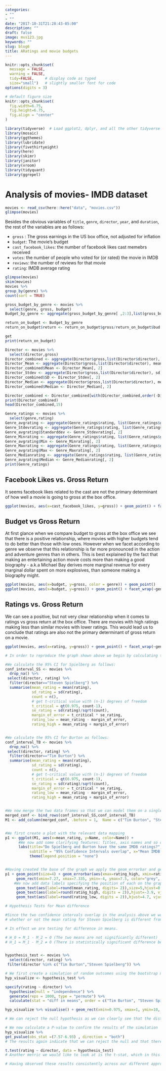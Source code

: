 ```yaml
---
categories:
- ""
- ""
date: "2017-10-31T21:28:43-05:00"
description: ""
draft: false
image: mvs123.jpg
keywords: ""
slug: blog6
title: ARatings and movie budgets
---
```



```r
knitr::opts_chunk$set(
  message = FALSE, 
  warning = FALSE, 
  tidy=FALSE,     # display code as typed
  size="small")   # slightly smaller font for code
options(digits = 3)

# default figure size
knitr::opts_chunk$set(
  fig.width=6.75, 
  fig.height=6.75,
  fig.align = "center"
)
```


```r
library(tidyverse)  # Load ggplot2, dplyr, and all the other tidyverse packages
library(mosaic)
library(ggthemes)
library(lubridate)
library(fivethirtyeight)
library(here)
library(skimr)
library(janitor)
library(vroom)
library(tidyquant)
library(ggrepel)
```


# Analysis of movies- IMDB dataset

```r

movies <- read_csv(here::here("data", "movies.csv"))
glimpse(movies)

```

Besides the obvious variables of `title`, `genre`, `director`, `year`, and `duration`, the rest of the variables are as follows:

- `gross` : The gross earnings in the US box office, not adjusted for inflation
- `budget`: The movie's budget 
- `cast_facebook_likes`: the number of facebook likes cast memebrs received
- `votes`: the number of people who voted for (or rated) the movie in IMDB 
- `reviews`: the number of reviews for that movie
- `rating`: IMDB average rating 

```r
glimpse(movies)
skim(movies)
movies %>%
group_by(genre) %>%
count(sort = TRUE)

gross_budget_by_genre <- movies %>% 
  select(genre, gross, budget)
Budget_by_genre <- aggregate(gross_budget_by_genre[ ,2:3],list(gross_budget_by_genre$genre), mean)

return_on_budget <- Budget_by_genre
return_on_budget$return <- return_on_budget$gross/return_on_budget$bud

get
print(return_on_budget)


```

```r
Director <- movies %>%
  select(director,gross)
Director_combined <- aggregate(Director$gross,list(Director$director), sum)
Director_Mean <- aggregate(Director$gross,list(Director$director), mean)
Director_combined$Mean <- Director_Mean[, 2]
Director_Stdev <- aggregate(Director$gross,list(Director$director), sd)
Director_combined$SD <- Director_Stdev[, 2]
Director_Median <- aggregate(Director$gross,list(Director$director), median)
Director_combined$Median <- Director_Median[, 2]

Director_combined <- Director_combined[with(Director_combined,order(-Director_combined$x)), ]
print(Director_combined)
head(Director_combined,15)

```

```r
Genre_ratings <- movies %>%
  select(genre,rating)
Genre_avgrating <- aggregate(Genre_ratings$rating, list(Genre_ratings$genre), mean)
Genre_Stdevrating <- aggregate(Genre_ratings$rating, list(Genre_ratings$genre), sd)
Genre_avgrating$Standarddev <- Genre_Stdevrating[, 2]
Genre_Minrating <- aggregate(Genre_ratings$rating, list(Genre_ratings$genre), min)
Genre_avgrating$Min <- Genre_Minrating[, 2]
Genre_Maxrating <- aggregate(Genre_ratings$rating, list(Genre_ratings$genre), max)
Genre_avgrating$Max <- Genre_Maxrating[, 2]
Genre_Medianrating <- aggregate(Genre_ratings$rating, list(Genre_ratings$genre), median)
Genre_avgrating$Median <- Genre_Medianrating[, 2]
print(Genre_ratings)


```

  
## Facebook Likes vs. Gross Return
 
  It seems facebook likes related to the cast are not the primary determinant of how well a movie is going to gross at the box office.


```r

ggplot(movies, aes(x=cast_facebook_likes, y=gross)) + geom_point() + facet_wrap(~genre) + labs( x = " Cast Facebook Likes", y = " Gross Return")

```


## Budget vs Gross Return 
  
  At first glance when we compare budget to gross at the box office we see that there is a positive relationship, where movies with higher budgets tend to do better than those with low ones. However when we facet according to genre we observe that this relationship is far more pronounced in the action and adventure genres than in others. This is best explained by the fact that making an entertaining action movie costs more than making a good biography - a.k.a Michael Bay derives more marginal revenue for every marginal dollar spent on more explosives, than someone making a biography might. 

```r

ggplot(movies, aes(x=budget, y=gross, color = genre)) + geom_point() 
ggplot(movies, aes(x=budget, y=gross)) + geom_point() + facet_wrap(~genre)


```

## Ratings vs. Gross Return
 
  We can see a positive, but not very clear relationship when it comes to ratings vs gross return at the box office. There are movies with high ratings making less than similar movies with lower ratings. This would lead us to conclude that ratings are also not the primary determinant of gross return on a movie. 

```r

ggplot(movies, aes(x=rating, y=gross)) + geom_point() + facet_wrap(~genre) + labs( x = "IMDB Ratings", y = " Gross Returns")

```


```r

# In order to reproduce the graph shown above we begin by calculating the confidence intervals for the mean ratings of Burton and Spielberg

#We calculate the 95% CI for Spielberg as follows:
conf_interval_SS <- movies %>% 
  drop_na() %>% 
 select(director, rating) %>% 
  filter(director=="Steven Spielberg") %>% 
  summarise(mean_rating = mean(rating),
            sd_rating = sd(rating),
            count = n(),
            # get t-critical value with (n-1) degrees of freedom
            t_critical = qt(0.975, count-1),
            se_rating = sd(rating)/sqrt(count),
            margin_of_error = t_critical * se_rating,
            rating_low = mean_rating - margin_of_error,
            rating_high = mean_rating + margin_of_error)


#We calculate the 95% CI for Burton as follows:
conf_interval_TB <- movies %>% 
  drop_na() %>% 
 select(director, rating) %>% 
  filter(director=="Tim Burton") %>% 
  summarise(mean_rating = mean(rating),
            sd_rating = sd(rating),
            count = n(),
            # get t-critical value with (n-1) degrees of freedom
            t_critical = qt(0.975, count-1),
            se_rating = sd(rating)/sqrt(count),
            margin_of_error = t_critical * se_rating,
            rating_low = mean_rating - margin_of_error,
            rating_high = mean_rating + margin_of_error)  


#We now merge the two data frames so that we can model them on a single graph
merged_conf <- bind_rows(conf_interval_SS,conf_interval_TB) 
M1 <- add_column(merged_conf, .before = 1,  Name = c("Tim Burton", "Steven Spielberg"))


#We first create a plot with the relevant data mapping
p1 <- ggplot(M1, aes(x=mean_rating, y=Name, color=Name)) + 
      #We now add some clarifying features: Titles, axis names and so on
      labs(title="Do Spielberg and Burton have the same IMDB ratings?", 
           subtitle = "95% Confidence Intervals overlap", x="Mean IMDB rating", y="") + 
           theme(legend.position = "none")


#Having created the base of the graph we apply the geom_errorbar and geom_rect features to add further functionality
p1 + geom_point(size=4) + geom_errorbar(aes(xmax=rating_high, xmin=rating_low), width=0.1, size=2) + 
     geom_rect(xmin=7.27, xmax=7.335, ymin=-4, ymax=7.5, color="grey", fill="grey", alpha=0.3) +
    #We now add data labels specifying the position of each on the graph 
     geom_text(aes(label=round(mean_rating, digits= 2)),size=5,hjust=0.5, vjust=-1.5) +
     geom_text(aes(label=round(rating_high, digits = 2)),hjust=-3.9, vjust=-1.5) +
     geom_text(aes(label=round(rating_low, digits = 2)),hjust=4.7, vjust=-1.5) 


```


```r
# Hypothesis Tests for Mean difference 

#Since the two confidence intervals overlap in the analysis above we would like to test the hypothesis 
# whether or not the mean rating for Steven Spielberg is different from that of Tim Burton.

# In effect we are testing for difference in means. 

# H_0 = M_1 - M_2 = 0 (The two means are not significantly different)
# H_1 = M_1 - M_2 ≠ 0 (There is statistically significant difference between the two means) 


hypothesis_test <- movies %>% 
  select(director, rating) %>% 
 filter(director %in% c("Tim Burton","Steven Spielberg")) %>% 

# We first create a simulation of random outcomes using the bootstrap method
hyp_visualize <- hypothesis_test %>% 

specify(rating ~ director) %>% 
  hypothesise(null = "independence") %>% 
  generate(reps = 1000, type = "permute") %>% 
  calculate(stat = "diff in means", order = c("Tim Burton", "Steven Spielberg"))

hyp_visualize %>% visualise() + geom_rect(xmin=0.975, xmax=1, ymin=10, ymax=200, color="red", fill="red", alpha=0.1)

# We can reject the null hypothesis as we can clearly see that the distribution's tails end at approx. 0.8 and -0.8

# We now calculate a P-value to confirm the results of the simulation
hyp_visualize %>% 
get_pvalue(obs_stat =(7.57-6.93) , direction = "both")  
# The results again indicate that we can reject the null and that there indeed is statistically significant difference between the means

t.test(rating ~ director, data = hypothesis_test)
# Another metric we would like to look at is the t-stat, which in this instance equals 3, which further indicates a rejection of the null

# Having observed these results consistently across our different approaches we reject the null hypothesis and conclude that there indeed is a difference between the two means.

```

